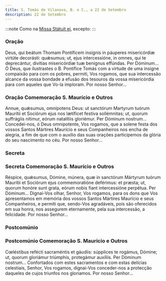 ```yaml
---
title: S. Tomás de Vilanova, B. e C., a 22 de Setembro
description: 22 de Setembro
---
```


:::note
Como na [Missa Státuit ei](/missal/comum/11confessorespontifices1), excepto:
:::


### Oração

<div class="side-by-side not-content">
  <span>
    Deus, qui beátum Thomam Pontíficem insígnis in páuperes misericórdiæ virtúte
    decorásti: quǽsumus; ut, ejus intercessióne, in omnes, qui te deprecántur,
    divítias misericórdiæ tuæ benígnus effúndas. Per Dóminum...
  </span>
  <span>
    Ó Deus, que ilustrastes o B. Pontífice Tomás com a virtude de uma insigne
    compaixão para com os pobres, permiti, Vos rogamos, que sua intercessão
    alcance da vossa bondade a efusão dos tesouros da vossa misericórdia para
    com aqueles que Vo-la imploram. Por nosso Senhor...
  </span>
</div>

### Oração Comemoração S. Maurício e Outros

<div class="side-by-side not-content">
  <span>
    Annue, quǽsumus, omnípotens Deus: ut sanctórum Martyrum tuórum Maurítii et
    Sociórum ejus nos lætíficet festíva sollémnitas; ut, quorum suffrágiis
    nítimur, eórum natalítiis gloriémur. Per Dóminum nostrum...
  </span>
  <span>
    Concedei-nos, ó Deus omnipotente, Vos rogamos, que a solene festa dos vossos
    Santos Mártires Maurício e seus Companheiros nos encha de alegria, a fim de
    que com o auxílio das suas orações participemos da glória do seu nascimento
    no céu. Por nosso Senhor...
  </span>
</div>

### Secreta

<LinkCard
  href="/missal/comum/12confessorespontifices2#secreta"
  title="Confessores Pontífices - Missa Sacerdótes tui"
/>

### Secreta Comemoração S. Maurício e Outros

<div class="side-by-side not-content">
  <span>
    Réspice, quǽsumus, Dómine, múnera, quæ in sanctórum Mártyrum tuórum Maurítii
    et Sociórum ejus commemoratióne deférimus: et præsta; ut, quorum honóre sunt
    grata, eórum nobis fiant intercessióne perpétua. Per Dóminum...
  </span>
  <span>
    Dignai-Vos olhar, Senhor, Vos rogamos, para os dons que Vos apresentamos em
    memória dos vossos Santos Mártires Maurício e seus Companheiros, e permiti
    que, sendo-Vos agradáveis, pois são oferecidos em sua honra, nos assegurem
    eternamente, pela sua intercessão, a felicidade. Por nosso Senhor...
  </span>
</div>

### Postcomúnio

<LinkCard
  href="/missal/comum/12confessorespontifices2#postcomúnio"
  title="Confessores Pontífices - Missa Sacerdótes tui"
/>

### Postcomúnio Comemoração S. Maurício e Outros

<div class="side-by-side not-content">
  <span>
    Cœléstibus refécti sacraméntis et gáudiis: súpplices te rogámus, Dómine; ut,
    quorum gloriámur triúmphis, protegámur auxíliis. Per Dóminum nostrum...
  </span>
  <span>
    Confortados com estes sacramentos e com estas delícias celestiais, Senhor,
    Vos rogamos, dignai-Vos conceder-nos a protecção daqueles de cujos triunfos
    nos gloriamos. Por nosso Senhor...
  </span>
</div>
